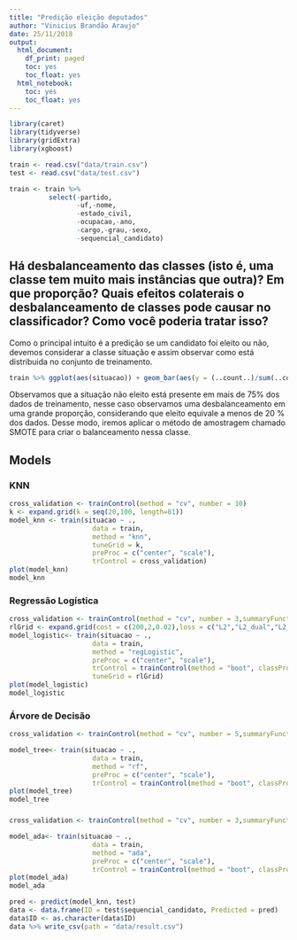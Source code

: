 ```yaml
---
title: "Predição eleição deputados"
author: "Vinicius Brandão Araujo"
date: 25/11/2018
output:
  html_document:
    df_print: paged
    toc: yes
    toc_float: yes
  html_notebook:
    toc: yes
    toc_float: yes
---
```



```r
library(caret)
library(tidyverse)
library(gridExtra)
library(xgboost)
```


```r
train <- read.csv("data/train.csv")
test <- read.csv("data/test.csv")
```

```r
train <- train %>%   
          select(-partido,
                 -uf,-nome,
                 -estado_civil,
                 -ocupacao,-ano,
                 -cargo,-grau,-sexo,
                 -sequencial_candidato)
```


## Há desbalanceamento das classes (isto é, uma classe tem muito mais instâncias que outra)? Em que proporção? Quais efeitos colaterais o desbalanceamento de classes pode causar no classificador? Como você poderia tratar isso?

Como o principal intuito é a predição se um candidato foi eleito ou não, devemos considerar a classe situação e assim observar como está distribuida no conjunto de treinamento.

```r
train %>% ggplot(aes(situacao)) + geom_bar(aes(y = (..count..)/sum(..count..))) + scale_y_continuous(labels=scales::percent) + ylab("Porcentagem relativa nos dados")
```

Observamos que a situação não eleito está presente em mais de 75% dos dados de treinamento, nesse caso observamos uma desbalanceamento em uma grande proporção, considerando que eleito equivale a menos de 20 % dos dados.
Desse modo, iremos aplicar o método de amostragem chamado SMOTE para criar o balanceamento nessa classe.


## Models

### KNN
```r
cross_validation <- trainControl(method = "cv", number = 10)
k <- expand.grid(k = seq(20,100, length=81))
model_knn <- train(situacao ~ ., 
                     data = train, 
                     method = "knn", 
                     tuneGrid = k,
                     preProc = c("center", "scale"),
                     trControl = cross_validation)
plot(model_knn)
model_knn
```

### Regressão Logística
```r
cross_validation <- trainControl(method = "cv", number = 3,summaryFunction = twoClassSummary, search = "random", verboseIter = TRUE)
rlGrid <- expand.grid(cost = c(200,2,0.02),loss = c("L2","L2_dual","L2_primal"), epsilon = c(0.001,0.01))
model_logistic<- train(situacao ~ ., 
                     data = train, 
                     method = "regLogistic",
                     preProc = c("center", "scale"),
                     trControl = trainControl(method = "boot", classProbs = TRUE),
                     tuneGrid = rlGrid)
plot(model_logistic)
model_logistic
```

### Árvore de Decisão

```r
cross_validation <- trainControl(method = "cv", number = 5,summaryFunction = twoClassSummary, search = "random", verboseIter = TRUE)

model_tree<- train(situacao ~ ., 
                     data = train, 
                     method = "rf",
                     preProc = c("center", "scale"),
                     trControl = trainControl(method = "boot", classProbs = TRUE))
plot(model_tree)
model_tree
```

### 

```r
cross_validation <- trainControl(method = "cv", number = 3,summaryFunction = twoClassSummary, search = "random", verboseIter = TRUE)

model_ada<- train(situacao ~ ., 
                     data = train, 
                     method = "ada",
                     preProc = c("center", "scale"),
                     trControl = trainControl(method = "boot", classProbs = TRUE))
plot(model_ada)
model_ada

```



```r
pred <- predict(model_knn, test)
data <- data.frame(ID = test$sequencial_candidato, Predicted = pred) 
data$ID <- as.character(data$ID)
data %>% write_csv(path = "data/result.csv") 
```

